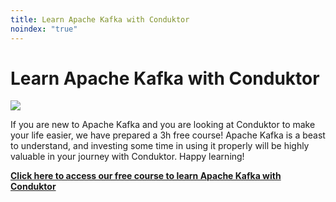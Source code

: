 ```yaml
---
title: Learn Apache Kafka with Conduktor
noindex: "true"
---
```


# Learn Apache Kafka with Conduktor

![](./assets/playlist-learn-apache-with-conduktor.png)

If you are new to Apache Kafka and you are looking at Conduktor to make your life easier, we have prepared a 3h free course! Apache Kafka is a beast to understand, and investing some time in using it properly will be highly valuable in your journey with Conduktor. Happy learning!

**[Click here to access our free course to learn Apache Kafka with Conduktor](https://a.conduktor.io/learn-apache-kafka-with-conduktor)**
